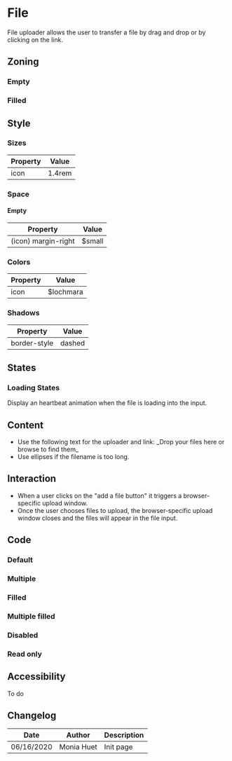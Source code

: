 

<Meta title="Components/Form/Fields/File" />

# File

File uploader allows the user to transfer a file by drag and drop or by clicking on the link.


## Zoning

### Empty

<FigmaImage src="https://www.figma.com/file/qc8oUSyVJM67gSsbTShftt/%F0%9F%93%90-Zoning?node-id=245%3A140" alt="zoning image for the file upload input" />


### Filled

<FigmaImage src="https://www.figma.com/file/qc8oUSyVJM67gSsbTShftt/%F0%9F%93%90-Zoning?node-id=245%3A122" alt="zoning image for the file upload input" />


## Style

### Sizes

| Property                       | Value             | 
| ------------------------------ | ----------------- | 
| icon           	             | 1.4rem            | 


### Space

#### Empty

| Property                       | Value             | 
| ------------------------------ | ----------------- | 
| (icon) margin-right			 | $small            | 


### Colors

| Property                       | Value                               | 
| ------------------------------ | ----------------------------------- | 
| icon		                     | $lochmara	                       |

### Shadows

| Property                       | Value             | 
| ------------------------------ | ----------------- | 
| border-style		             | dashed	         |

## States

### Loading States
Display an heartbeat animation when the file is loading into the input.

## Content

<Use>
	<Use.Do>
		<ul>
			<li>Use the following text for the uploader and link: _Drop your files here or browse to find them_</li>
			<li>Use ellipses if the filename is too long.</li>
		</ul>
	</Use.Do>
</Use>

## Interaction

- When a user clicks on the "add a file button" it triggers a browser-specific upload window.
- Once the user chooses files to upload, the browser-specific upload window closes and the files will appear in the file input.

## Code

### Default

<Canvas>
    <Story name="default">
        <Form.File label="File" />
    </Story>
</Canvas>

### Multiple

<Canvas>
    <Story name="multiple">
        <Form.File label="Files" multiple />
    </Story>
</Canvas>

### Filled

<Canvas>
    <Story name="filled">
        <Form.File label="File" files={["filename.xlsx"]} />
    </Story>
</Canvas>

### Multiple filled

<Canvas>
    <Story name="multiple-filled">
        <Form.File label="File" files={["dataset_a.xlsx", "dataset_b.csv"]} />
    </Story>
</Canvas>

### Disabled

<Canvas>
    <Story name="disabled">
        <Form.File label="File" disabled />
    </Story>
</Canvas>

### Read only

<Canvas>
    <Story name="read-only">
        <Form.File label="File" readOnly />
    </Story>
</Canvas>

## Accessibility

To do

## Changelog

| Date       | Author | Description |
| ---------- | ------ | ----------- |
| 06/16/2020 | Monia Huet  | Init page   |

